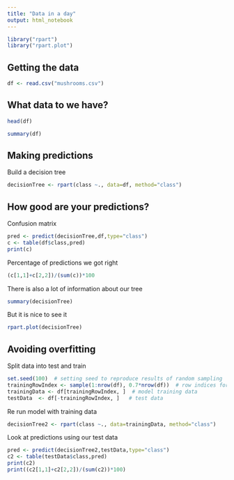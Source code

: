 ```yaml
---
title: "Data in a day"
output: html_notebook
---
```


```r
library("rpart")
library("rpart.plot")
```

## Getting the data

```r
df <- read.csv("mushrooms.csv")
```



## What data to we have?
```r
head(df)
```

```r
summary(df)
```


## Making predictions
Build a decision tree
```r
decisionTree <- rpart(class ~., data=df, method="class")
```



## How good are your predictions?

Confusion matrix
```r
pred <- predict(decisionTree,df,type="class")
c <- table(df$class,pred)  
print(c)
```

Percentage of predictions we got right
```r
(c[1,1]+c[2,2])/(sum(c))*100
```

There is also a lot of information about our tree
```r
summary(decisionTree)
```

But it is nice to see it
```r
rpart.plot(decisionTree)
```

## Avoiding overfitting
Split data into test and train
```r
set.seed(100)  # setting seed to reproduce results of random sampling
trainingRowIndex <- sample(1:nrow(df), 0.7*nrow(df))  # row indices for training data
trainingData <- df[trainingRowIndex, ]  # model training data
testData  <- df[-trainingRowIndex, ]   # test data
```

Re run model with training data
```r
decisionTree2 <- rpart(class ~., data=trainingData, method="class")
```

Look at predictions using our test data
```r
pred <- predict(decisionTree2,testData,type="class")
c2 <- table(testData$class,pred)  
print(c2)
print((c2[1,1]+c2[2,2])/(sum(c2))*100)
```
